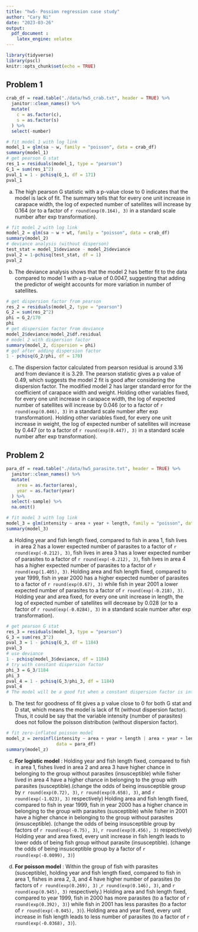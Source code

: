 ```yaml
---
title: "hw5- Possion regression case study"
author: "Cary Ni"
date: "2023-03-26"
output: 
  pdf_document :
    latex_engine: xelatex
---
```


```r
library(tidyverse)
library(pscl)
knitr::opts_chunk$set(echo = TRUE)
```

## Problem 1

```r
crab_df = read.table("./data/hw5_crab.txt", header = TRUE) %>% 
  janitor::clean_names() %>% 
  mutate(
    c = as.factor(c),
    s = as.factor(s)
  ) %>% 
  select(-number)
```

```r
# fit model 1 with log link
model_1 = glm(sa ~ w, family = "poisson", data = crab_df)
summary(model_1)
# get pearson G stat
res_1 = residuals(model_1, type = "pearson")
G_1 = sum(res_1^2)
pval_1 = 1 - pchisq(G_1, df = 171)
pval_1
```

(a) The high pearson G statistic with a p-value close to 0 indicates that the model is lack of fit. The summary tells that for every one unit increase in carapace width, the log of expected number of satellites will increase by 0.164 (or to a factor of `r round(exp(0.164), 3)` in a standard scale number after exp transformation).

```r
# fit model 2 with log link
model_2 = glm(sa ~ w + wt, family = "poisson", data = crab_df)
summary(model_2)
# deviance analysis (without disperson)
test_stat = model_1$deviance - model_2$deviance
pval_2 = 1-pchisq(test_stat, df = 1)
pval_2
```

(b) The deviance analysis shows that the model 2 has better fit to the data compared to model 1 with a p-value of 0.0047, suggesting that adding the predictor of weight accounts for more variation in number of satellites. 

```r
# get dispersion factor from pearson
res_2 = residuals(model_2, type = "pearson")
G_2 = sum(res_2^2)
phi = G_2/170
phi
# get dispersion factor from deviance
model_2$deviance/model_2$df.residual
# model 2 with dispersion factor
summary(model_2, dispersion = phi)
# gof after adding dispersion factor
1 - pchisq(G_2/phi, df = 170)
```

(c) The dispersion factor calculated from pearson residual is around 3.16 and from deviance it is 3.29. The pearson statistic gives a p value of 0.49, which suggests the model 2 fit is good after considering the dispersion factor. The modified model 2 has larger standard error for the coefficient of carapace width and weight. Holding other variables fixed, for every one unit increase in carapace width, the log of expected number of satellites will increase by 0.046 (or to a factor of `r round(exp(0.046), 3)` in a standard scale number after exp transformation). Holding other variables fixed, for every one unit increase in weight, the log of expected number of satellites will increase by 0.447 (or to a factor of `r round(exp(0.447), 3)` in a standard scale number after exp transformation). 

## Problem 2

```r
para_df = read.table("./data/hw5_parasite.txt", header = TRUE) %>% 
  janitor::clean_names() %>% 
  mutate(
    area = as.factor(area),
    year = as.factor(year)
  ) %>% 
  select(-sample) %>% 
  na.omit()
```

```r
# fit model 3 with log link
model_3 = glm(intensity ~ area + year + length, family = "poisson", data = para_df)
summary(model_3)
```

(a) Holding year and fish length fixed, compared to fish in area 1, fish lives in area 2 has a lower expected number of parasites to a factor of `r round(exp(-0.212), 3)`, fish lives in area 3 has a lower expected number of parasites to a factor of `r round(exp(-0.212), 3)`, fish lives in area 4 has a higher expected number of parasites to a factor of `r round(exp(1.405), 3)`. Holding area and fish length fixed, compared to year 1999, fish in year 2000 has a higher expected number of parasites to a factor of `r round(exp(0.67), 3)` while fish in year 2001 a lower expected number of parasites to a factor of `r round(exp(-0.218), 3)`. Holding year and area fixed, for every one unit increase in length, the log of expected number of satellites will decrease by 0.028 (or to a factor of `r round(exp(-0.0284), 3)` in a standard scale number after exp transformation). 

```r
# get pearson G stat
res_3 = residuals(model_3, type = "pearson")
G_3 = sum(res_3^2)
pval_3 = 1 - pchisq(G_3, df = 1184)
pval_3
# use deviance
1 - pchisq(model_3$deviance, df = 1184)
# try with constant dispersion factor
phi_3 = G_3/1184
phi_3
pval_4 = 1 - pchisq(G_3/phi_3, df = 1184)
pval_4
# The model will be a good fit when a constant dispersion factor is introduced indicated by a p value of 0.49. 
```

(b) The test for goodness of fit gives a p value close to 0 for both G stat and D stat, which means the model is lack of fit (without dispersion factor). Thus, it could be say that the variable intensity (number of parasites) does not follow the poisson distribution (without dispersion factor). 

```r
# fit zero-inflated poisson model
model_z = zeroinfl(intensity ~ area + year + length | area + year + length, 
                   data = para_df)
summary(model_z)
```

(c) __For logistic model__ : Holding year and fish length fixed, compared to fish in area 1, fishes lived in area 2 and area 3 have higher chance in belonging to the group without parasites (insusceptible) while fisher lived in area 4 have a higher chance in belonging to the group with parasites (susceptible).(change the odds of being insusceptible group by 
`r round(exp(0.72), 3)`, `r round(exp(0.658), 3)`, and `r round(exp(-1.023), 3)` respectively)
Holding area and fish length fixed, compared to fish in year 1999, fish in year 2000 has a higher chance in belonging to the group with parasites (susceptible) while fisher in 2001 have a higher chance in belonging to the group without parasites (insusceptible). (change the odds of being insusceptible group by factors of `r round(exp(-0.75), 3)`, `r round(exp(0.456), 3)` respectively)
Holding year and area fixed, every unit increase in fish length leads to lower odds of being fish group without parasite (insusceptible). (change the odds of being insusceptible group by a factor of `r round(exp(-0.0099), 3)`)

(c) __For poisson model__ : Within the group of fish with parasites (susceptible), holding year and fish length fixed, compared to fish in area 1, fishes in area 2, 3, and 4 have higher number of parasites (to factors of `r round(exp(0.269), 3)` ,`r round(exp(0.146), 3)`, and `r round(exp(0.945), 3)` respectively.)
Holding area and fish length fixed, compared to year 1999, fish in 2000 has more parasites (to a factor of `r round(exp(0.392), 3)`) while fish in 2001 has less parasites (to a factor of `r round(exp(-0.045), 3)`). Holding area and year fixed, every unit increase in fish length leads to less number of parasites (to a factor of `r round(exp(-0.0368), 3)`). 
